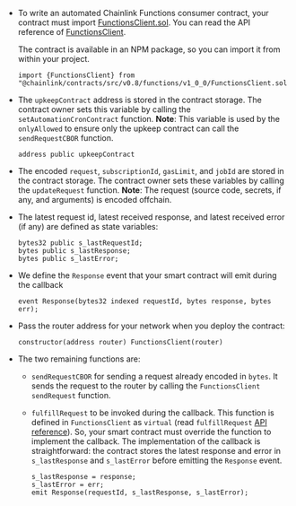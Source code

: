 
<CodeSample src="samples/ChainlinkFunctions/AutomatedFunctionsConsumerExample.sol" />

- To write an automated Chainlink Functions consumer contract, your contract must import [FunctionsClient.sol](https://github.com/smartcontractkit/chainlink/blob/master/contracts/src/v0.8/functions/v1_0_0/FunctionsClient.sol). You can read the API reference of [FunctionsClient](/chainlink-functions/api-reference/functions-client).

  The contract is available in an NPM package, so you can import it from within your project.

  ```
  import {FunctionsClient} from "@chainlink/contracts/src/v0.8/functions/v1_0_0/FunctionsClient.sol";
  ```

- The `upkeepContract` address is stored in the contract storage. The contract owner sets this variable by calling the `setAutomationCronContract` function. **Note**: This variable is used by the `onlyAllowed` to ensure only the upkeep contract can call the `sendRequestCBOR` function.

  ```
  address public upkeepContract
  ```

- The encoded `request`, `subscriptionId`, `gasLimit`, and `jobId` are stored in the contract storage. The contract owner sets these variables by calling the `updateRequest` function. **Note**: The request (source code, secrets, if any, and arguments) is encoded offchain.

- The latest request id, latest received response, and latest received error (if any) are defined as state variables:

  ```
  bytes32 public s_lastRequestId;
  bytes public s_lastResponse;
  bytes public s_lastError;
  ```

- We define the `Response` event that your smart contract will emit during the callback

  ```
  event Response(bytes32 indexed requestId, bytes response, bytes err);
  ```

- Pass the router address for your network when you deploy the contract:

  ```
  constructor(address router) FunctionsClient(router)
  ```

- The two remaining functions are:

  - `sendRequestCBOR` for sending a request already encoded in `bytes`. It sends the request to the router by calling the `FunctionsClient` `sendRequest` function.

  - `fulfillRequest` to be invoked during the callback. This function is defined in `FunctionsClient` as `virtual` (read `fulfillRequest` [API reference](/chainlink-functions/api-reference/functions-client/#fulfillrequest)). So, your smart contract must override the function to implement the callback. The implementation of the callback is straightforward: the contract stores the latest response and error in `s_lastResponse` and `s_lastError` before emitting the `Response` event.

    ```
    s_lastResponse = response;
    s_lastError = err;
    emit Response(requestId, s_lastResponse, s_lastError);
    ```
